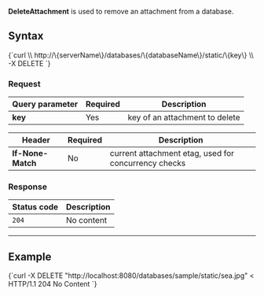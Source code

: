 
**DeleteAttachment** is used to remove an attachment from a database.

## Syntax

<TabItem value="json" label="json">
<CodeBlock language="json">
{`curl \\
	http://\{serverName\}/databases/\{databaseName\}/static/\{key\} \\
	-X DELETE
`}
</CodeBlock>
</TabItem>

### Request

| Query parameter | Required |  Description |
| ------------- | -- | ---- |
| **key** | Yes | key of an attachment to delete |

| Header | Required | Description |
| --------| ------- | --- |
| **If-None-Match** | No | current attachment etag, used for concurrency checks |

### Response

| Status code | Description |
| ----------- | - |
| `204` | No content |

---

## Example

<TabItem value="json" label="json">
<CodeBlock language="json">
{`curl -X DELETE "http://localhost:8080/databases/sample/static/sea.jpg" 
< HTTP/1.1 204 No Content
`}
</CodeBlock>
</TabItem>


